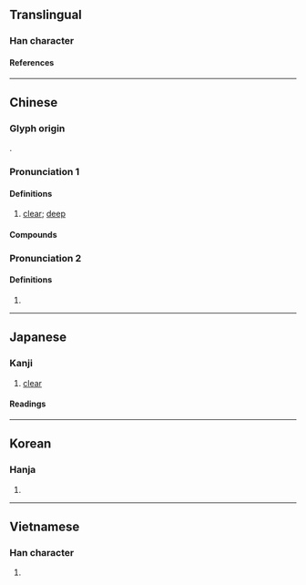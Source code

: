 {{also|浏}}
{{character info}}
==Translingual==

===Han character===
{{Han char|rn=85|rad=水|as=15|sn=18|four=32100|canj=EHCN|ids=⿰氵劉}}

====References====
{{Han ref|kx=0659.110|dkj=18607|dj=1069.070|hdz=31780.040|uh=700F}}

----

==Chinese==
{{zh-forms|s=浏}}

===Glyph origin===
{{Han etym}}
{{Han compound|水|alt1=氵|劉|ls=psc|c1=s|t1=water|c2=p}}.

===Pronunciation 1===
{{zh-pron
|m=liú
|c=lau4
|mn=liû
|x=liou2
|mc=y
|oc=y
|cat=a
}}

====Definitions====
{{zh-hanzi}}

# {{lb|zh|of [[water]]}} [[clear]]; [[deep]]

====Compounds====
{{zh-der|瀏亮|瀏海|瀏瀏|瀏覽|瀏覽器|瀏陽}}

===Pronunciation 2===
{{zh-pron
|m=liū
|cat=
}}

====Definitions====
{{zh-hanzi}}

# {{zh-alt-form|溜|tr=-|to sneak off}}

----

==Japanese==

===Kanji===
{{ja-kanji|grade=|rs=水15}}

# [[clear]]

====Readings====
{{ja-readings
|goon=る
|kanon=りゅう<りう
|kun=きよ-い
|nanori=きよし
}}

----

==Korean==

===Hanja===
{{ko-hanja|hangeul=[[류]]>[[유]]|eumhun=|rv=ryu>yu|mr=ryu>yu|y=lyu>yu}}

# {{rfdef|ko|sort=水15}}

----

==Vietnamese==

===Han character===
{{vi-readings|rs=水15|reading=lưu}}

# {{rfdef|vi|sort=水15}}